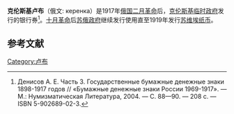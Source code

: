 {{Refimprove|time=2021-04-11T00:53:36+00:00}}
'''克伦斯基卢布'''（俄文: керенка）是1917年[[俄国二月革命|俄国二月革命]]后，[[克伦斯基|克伦斯基]][[俄国临时政府|临时政府]]发行的银行券<ref>Денисов А. Е. Часть 3. Государственные бумажные денежные знаки 1898-1917 годов // «Бумажные денежные знаки России 1969-1917». — М.: Нумизматическая Литература, 2004. — С. 88—90. — 208 с. — ISBN 5-902689-02-3.</ref>。[[十月革命|十月革命]]后[[苏俄政府|苏俄政府]]继续发行使用直至1919年发行[[苏维埃纸币|苏维埃纸币]]。 
==参考文献==
<references/>
[[Category:卢布|Category:卢布]]